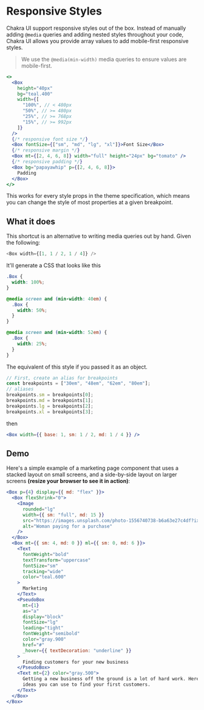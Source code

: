 # Responsive Styles

Chakra UI support responsive styles out of the box. Instead of manually adding
`@media` queries and adding nested styles throughout your code, Chakra UI allows
you provide array values to add mobile-first responsive styles.

> We use the `@media(min-width)` media queries to ensure values are
> mobile-first.

```jsx live=false
<>
  <Box
    height="40px"
    bg="teal.400"
    width={[
      "100%", // < 480px
      "50%", // >= 480px
      "25%", // >= 768px
      "15%", // >= 992px
    ]}
  />
  {/* responsive font size */}
  <Box fontSize={["sm", "md", "lg", "xl"]}>Font Size</Box>
  {/* responsive margin */}
  <Box mt={[2, 4, 6, 8]} width="full" height="24px" bg="tomato" />
  {/* responsive padding */}
  <Box bg="papayawhip" p={[2, 4, 6, 8]}>
    Padding
  </Box>
</>
```

This works for every style props in the theme specification, which means you can
change the style of most properties at a given breakpoint.

## What it does

This shortcut is an alternative to writing media queries out by hand. Given the
following:

```js
<Box width={[1, 1 / 2, 1 / 4]} />
```

It'll generate a CSS that looks like this

```css
.Box {
  width: 100%;
}

@media screen and (min-width: 40em) {
  .Box {
    width: 50%;
  }
}

@media screen and (min-width: 52em) {
  .Box {
    width: 25%;
  }
}
```

The equivalent of this style if you passed it as an object.

```js
// First, create an alias for breakpoints
const breakpoints = ["30em", "48em", "62em", "80em"];
// aliases
breakpoints.sm = breakpoints[0];
breakpoints.md = breakpoints[1];
breakpoints.lg = breakpoints[2];
breakpoints.xl = breakpoints[3];
```

then

```jsx live=false
<Box width={{ base: 1, sm: 1 / 2, md: 1 / 4 }} />
```

## Demo

Here's a simple example of a marketing page component that uses a stacked layout
on small screens, and a side-by-side layout on larger screens **(resize your
browser to see it in action)**:

```jsx
<Box p={4} display={{ md: "flex" }}>
  <Box flexShrink="0">
    <Image
      rounded="lg"
      width={{ sm: "full", md: 15 }}
      src="https://images.unsplash.com/photo-1556740738-b6a63e27c4df?ixlib=rb-1.2.1&ixid=eyJhcHBfaWQiOjEyMDd9&auto=format&fit=crop&w=2550&q=80"
      alt="Woman paying for a purchase"
    />
  </Box>
  <Box mt={{ sm: 4, md: 0 }} ml={{ sm: 0, md: 6 }}>
    <Text
      fontWeight="bold"
      textTransform="uppercase"
      fontSize="sm"
      tracking="wide"
      color="teal.600"
    >
      Marketing
    </Text>
    <PseudoBox
      mt={1}
      as="a"
      display="block"
      fontSize="lg"
      leading="tight"
      fontWeight="semibold"
      color="gray.900"
      href="#"
      _hover={{ textDecoration: "underline" }}
    >
      Finding customers for your new business
    </PseudoBox>
    <Text mt={2} color="gray.500">
      Getting a new business off the ground is a lot of hard work. Here are five
      ideas you can use to find your first customers.
    </Text>
  </Box>
</Box>
```
